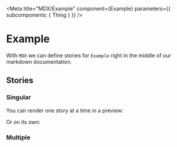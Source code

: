 
<Meta
  title="MDX/Example"
  component={Example}
  parameters={{ subcomponents: { Thing } }}
/>

# Example

With `MDX` we can define stories for `Example` right in the middle of our
markdown documentation.

<Props of={Example} />

## Stories

### Singular

You can render one story at a time in a preview:

<Preview>
  <Story name="One example">
    <Example banana={false} />
  </Story>
</Preview>

Or on its own:

<Story id="mdx-example--one-example" />

### Multiple

<Preview>
  <Story name="Multiple stories">
    <div>
      <Example banana={false} />
      <Example banana={false} />
    </div>
  </Story>
</Preview>
